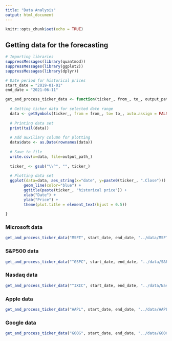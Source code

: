 ```yaml
---
title: "Data Analysis"
output: html_document
---
```


```r
knitr::opts_chunk$set(echo = TRUE)
```

## Getting data for the forecasting

```r
# Importing libraries
suppressMessages(library(quantmod))
suppressMessages(library(ggplot2))
suppressMessages(library(dplyr))
```



```r
# Date period for historical prices
start_date = "2019-01-01"
end_date = "2021-06-11"
```



```r
get_and_process_ticker_data <- function(ticker_, from_, to_, output_path_){
  
  # Getting ticker data for selected date range 
  data <- getSymbols(ticker_, from = from_, to= to_, auto.assign = FALSE, return.class = "data.frame")
  
  # Printing data set
  print(tail(data))
  
  # Add auxiliary column for plotting
  data$date <- as.Date(rownames(data))
  
  # Save to file
  write.csv(x=data, file=output_path_)
  
  ticker_ <- gsub("\\^", "", ticker_)
  
  # Plotting data set
  ggplot(data=data, aes_string(x="date", y=paste0(ticker_, ".Close"))) + 
        geom_line(color="blue") +
        ggtitle(paste(ticker_, "historical price")) + 
        xlab("Date") + 
        ylab("Price") +
        theme(plot.title = element_text(hjust = 0.5))
  
}
```


### Microsoft data
```r
get_and_process_ticker_data("MSFT", start_date, end_date, "../data/MSFT.csv")
```

### S&P500 data
```r
get_and_process_ticker_data("^GSPC", start_date, end_date, "../data/S&P500.csv")
```


### Nasdaq data
```r
get_and_process_ticker_data("^IXIC", start_date, end_date, "../data/Nasdaq.csv")
```

### Apple data
```r
get_and_process_ticker_data("AAPL", start_date, end_date, "../data/AAPL.csv")
```

### Google data
```r
get_and_process_ticker_data("GOOG", start_date, end_date, "../data/GOOG.csv")
```
